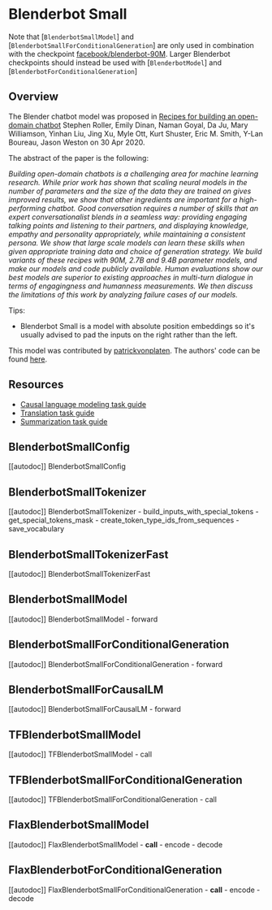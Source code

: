 <!--Copyright 2020 The HuggingFace Team. All rights reserved.

Licensed under the Apache License, Version 2.0 (the "License"); you may not use this file except in compliance with
the License. You may obtain a copy of the License at

http://www.apache.org/licenses/LICENSE-2.0

Unless required by applicable law or agreed to in writing, software distributed under the License is distributed on
an "AS IS" BASIS, WITHOUT WARRANTIES OR CONDITIONS OF ANY KIND, either express or implied. See the License for the
specific language governing permissions and limitations under the License.
-->

# Blenderbot Small

Note that [`BlenderbotSmallModel`] and
[`BlenderbotSmallForConditionalGeneration`] are only used in combination with the checkpoint
[facebook/blenderbot-90M](https://huggingface.co/facebook/blenderbot-90M). Larger Blenderbot checkpoints should
instead be used with [`BlenderbotModel`] and
[`BlenderbotForConditionalGeneration`]

## Overview

The Blender chatbot model was proposed in [Recipes for building an open-domain chatbot](https://arxiv.org/pdf/2004.13637.pdf) Stephen Roller, Emily Dinan, Naman Goyal, Da Ju, Mary Williamson, Yinhan Liu,
Jing Xu, Myle Ott, Kurt Shuster, Eric M. Smith, Y-Lan Boureau, Jason Weston on 30 Apr 2020.

The abstract of the paper is the following:

*Building open-domain chatbots is a challenging area for machine learning research. While prior work has shown that
scaling neural models in the number of parameters and the size of the data they are trained on gives improved results,
we show that other ingredients are important for a high-performing chatbot. Good conversation requires a number of
skills that an expert conversationalist blends in a seamless way: providing engaging talking points and listening to
their partners, and displaying knowledge, empathy and personality appropriately, while maintaining a consistent
persona. We show that large scale models can learn these skills when given appropriate training data and choice of
generation strategy. We build variants of these recipes with 90M, 2.7B and 9.4B parameter models, and make our models
and code publicly available. Human evaluations show our best models are superior to existing approaches in multi-turn
dialogue in terms of engagingness and humanness measurements. We then discuss the limitations of this work by analyzing
failure cases of our models.*

Tips:

- Blenderbot Small is a model with absolute position embeddings so it's usually advised to pad the inputs on the right rather than
  the left.

This model was contributed by [patrickvonplaten](https://huggingface.co/patrickvonplaten). The authors' code can be
found [here](https://github.com/facebookresearch/ParlAI).

## Resources

- [Causal language modeling task guide](./tasks/language_modeling)
- [Translation task guide](./tasks/translation)
- [Summarization task guide](./tasks/summarization)

## BlenderbotSmallConfig

[[autodoc]] BlenderbotSmallConfig

## BlenderbotSmallTokenizer

[[autodoc]] BlenderbotSmallTokenizer
    - build_inputs_with_special_tokens
    - get_special_tokens_mask
    - create_token_type_ids_from_sequences
    - save_vocabulary

## BlenderbotSmallTokenizerFast

[[autodoc]] BlenderbotSmallTokenizerFast

## BlenderbotSmallModel

[[autodoc]] BlenderbotSmallModel
    - forward

## BlenderbotSmallForConditionalGeneration

[[autodoc]] BlenderbotSmallForConditionalGeneration
    - forward

## BlenderbotSmallForCausalLM

[[autodoc]] BlenderbotSmallForCausalLM
    - forward

## TFBlenderbotSmallModel

[[autodoc]] TFBlenderbotSmallModel
    - call

## TFBlenderbotSmallForConditionalGeneration

[[autodoc]] TFBlenderbotSmallForConditionalGeneration
    - call

## FlaxBlenderbotSmallModel

[[autodoc]] FlaxBlenderbotSmallModel
    - __call__
    - encode
    - decode

## FlaxBlenderbotForConditionalGeneration

[[autodoc]] FlaxBlenderbotSmallForConditionalGeneration
    - __call__
    - encode
    - decode
